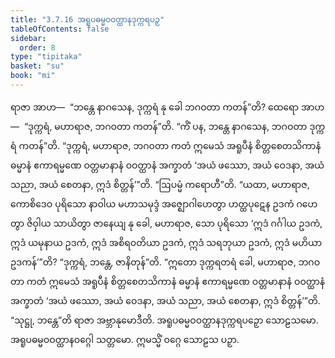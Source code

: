 ```yaml
---
title: "3.7.16 အရူပဓမ္မဝဝတ္ထာနဒုက္ကရပဉှ"
tableOfContents: false
sidebar:
  order: 8
type: "tipitaka"
basket: "su"
book: "mi"
---
```



<DynamicBreadcrumb />

<Division number="109" book="mi">

<Paragraph number="507" book="mi">
ရာဇာ အာဟ—  “ဘန္တေ နာဂသေန, ဒုက္ကရံ နု ခေါ ဘဂဝတာ ကတန်”တိ? ထေရော အာဟ—  “ဒုက္ကရံ, မဟာရာဇ, ဘဂဝတာ ကတန်”တိ. “ကိံ ပန, ဘန္တေ နာဂသေန, ဘဂဝတာ ဒုက္ကရံ ကတန်”တိ. “ဒုက္ကရံ, မဟာရာဇ, ဘဂဝတာ ကတံ ဣမေသံ အရူပီနံ စိတ္တစေတသိကာနံ ဓမ္မာနံ ဧကာရမ္မဏေ ဝတ္တမာနာနံ ဝဝတ္ထာနံ အက္ခာတံ ‘အယံ ဖဿော, အယံ ဝေဒနာ, အယံ သညာ, အယံ စေတနာ, ဣဒံ စိတ္တန်’”တိ.
</Paragraph>

<Paragraph number="508" book="mi">
“ဩပမ္မံ ကရောဟီ”တိ. “ယထာ, မဟာရာဇ, ကောစိဒေဝ ပုရိသော နာဝါယ မဟာသမုဒ္ဒံ အဇ္ဈောဂါဟေတွာ ဟတ္ထပုဋေန ဥဒကံ ဂဟေတွာ ဇိဝှါယ သာယိတွာ ဇာနေယျ နု ခေါ, မဟာရာဇ, သော ပုရိသော ‘ဣဒံ ဂင်္ဂါယ ဥဒကံ, ဣဒံ ယမုနာယ ဥဒကံ, ဣဒံ အစိရဝတိယာ ဥဒကံ, ဣဒံ သရဘုယာ ဥဒကံ, ဣဒံ မဟိယာ ဥဒကန်’”တိ? “ဒုက္ကရံ, ဘန္တေ, ဇာနိတုန်”တိ. “ဣတော ဒုက္ကရတရံ ခေါ, မဟာရာဇ, ဘဂဝတာ ကတံ ဣမေသံ အရူပီနံ စိတ္တစေတသိကာနံ ဓမ္မာနံ ဧကာရမ္မဏေ ဝတ္တမာနာနံ ဝဝတ္ထာနံ အက္ခာတံ ‘အယံ ဖဿော, အယံ ဝေဒနာ, အယံ သညာ, အယံ စေတနာ, ဣဒံ စိတ္တန်’”တိ. “သုဋ္ဌု, ဘန္တေ”တိ ရာဇာ အဗ္ဘာနုမောဒီတိ.

</Paragraph>
</Division>

<Paragraph number="509" type="center" book="mi">
အရူပဓမ္မဝဝတ္ထာနဒုက္ကရပဉှော သောဠသမော.



</Paragraph>

<Paragraph number="510" type="center" book="mi">
အရူပဓမ္မဝဝတ္ထာနဝဂ္ဂေါ သတ္တမော.



</Paragraph>

<Paragraph number="511" type="center" book="mi">
ဣမသ္မိံ ဝဂ္ဂေ သောဠသ ပဉှာ.
</Paragraph>